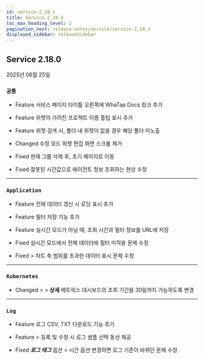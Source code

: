 ```yaml
---
id: service-2_18_x
title: Service 2.18.X
toc_max_heading_level: 2
pagination_next: release-notes/service/service-2_18_x
displayed_sidebar: releaseSidebar
---
```


## Service 2.18.0

2025년 06월 25일

<div class='indentTab'>

### `공통`

- <Status priority='1'>Feature</Status> 서비스 페이지 타이틀 오른쪽에 WhaTap Docs 링크 추가

- <Status priority='1'>Feature</Status> <Cmdname sid="side_flexboard" className="uitext" /> 위젯의 가려진 프로젝트 이름 툴팁 표시 추가

- <Status priority='1'>Feature</Status> <Cmdname sid="side_flexboard" className="uitext" /> 위젯 검색 시, 폴더 내 위젯이 없을 경우 해당 폴더 미노출

- <Status priority='1'>Changed</Status> <Cmdname sid="side_flexboard" className="uitext" /> 수정 모드 위젯 편집 화면 스크롤 제거

- <Status priority='0'>Fixed</Status> <Cmdname sid="group_management" className="uitext" /> 현재 그룹 삭제 후, 초기 페이지로 이동

- <Status priority='0'>Fixed</Status> 잘못된 시간값으로 에이전트 정보 조회하는 현상 수정

---

### `Application`

- <Status priority='1'>Feature</Status> 전체 데이터 갱신 시 로딩 표시 추가

- <Status priority='1'>Feature</Status> <Cmdname sid="transaction_map" className="uitext" /> 필터 저장 기능 추가

- <Status priority='1'>Feature</Status> <Cmdname sid="transaction_map" className="uitext" /> 실시간 모드가 아닐 때, 조회 시간과 필터 정보를 URL에 저장

- <Status priority='0'>Fixed</Status> 실시간 모드에서 전체 데이터에 필터 미적용 문제 수정

- <Status priority='0'>Fixed</Status> <Cmdname sid="side_analysis" className="uitext" /> &gt; <Cmdname sid="side_hitmap" className="uitext" /> 차트 축 범위를 초과한 데이터 표시 문제 수정

---

### `Kubernetes`

- <Status priority='1'>Changed</Status> <Cmdname sid="side_workload" className="uitext" /> &gt; <Cmdname sid="podList" className="uitext" /> &gt; **상세** 메트릭스 대시보드의 조회 기간을 30일까지 가능하도록 변경

---

### `Log`

- <Status priority='1'>Feature</Status> 로그 CSV, TXT 다운로드 기능 추가

- <Status priority='1'>Feature</Status> <Cmdname sid="side_logSetting" className="uitext" /> &gt; <Cmdname sid="log_parser_setting_primary" className="uitext" /> 등록 및 수정 시 로그 샘플 선택 동선 제공

- <Status priority='0'>Fixed</Status> ***로그 태그*** 옵션 > <Cmdname sid="TTL06582" className="uitext" /> 시간 옵션 변경하면 로그 기준이 바뀌던 문제 수정

</div>
